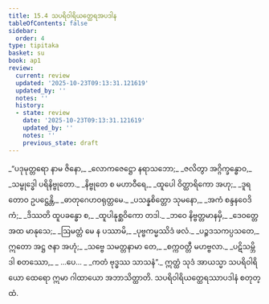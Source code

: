 ```yaml
---
title: 15.4 သပရိဝါရိယတ္ထေရအပဒါန
tableOfContents: false
sidebar:
  order: 4
type: tipitaka
basket: su
book: ap1
review:
  current: review
  updated: '2025-10-23T09:13:31.121619'
  updated_by: ''
  notes: ''
  history:
  - state: review
    date: '2025-10-23T09:13:31.121619'
    updated_by: ''
    notes: ''
    previous_state: draft
---
```



<ReviewStatus review={frontmatter.review} showDetails={true} />

<HypothesisAnnotation frontmatter={frontmatter} />

<DynamicBreadcrumb />

<Division number="15" book="ap1" e="ch" v="20" p="189">

<Paragraph number="2298" type="verses" book="ap1">
_“ပဒုမုတ္တရော နာမ ဇိနော,_  
_လောကဇေဋ္ဌော နရာသဘော;_  
_ဇလိတွာ အဂ္ဂိက္ခန္ဓောဝ,_  
_သမ္ဗုဒ္ဓေါ ပရိနိဗ္ဗုတော._  

</Paragraph>

</Division>
<Division number="16" book="ap1" e="ch" v="20" p="189">

<Paragraph number="2299" type="verses" book="ap1">
_နိဗ္ဗုတေ စ မဟာဝီရေ,_  
_ထူပေါ ဝိတ္ထာရိကော အဟု;_  
_ဒူရတောဝ ဥပဋ္ဌေန္တိ,_  
_ဓာတုဂေဟဝရုတ္တမေ._  

</Paragraph>

</Division>
<Division number="17" book="ap1" e="ch" v="20" p="189">

<Paragraph number="2300" type="verses" book="ap1">
_ပသန္နစိတ္တော သုမနော,_  
_အကံ စန္ဒနဝေဒိကံ;_  
_ဒိဿတိ ထူပခန္ဓော စ,_  
_ထူပါနုစ္ဆဝိကော တဒါ._  

</Paragraph>

</Division>
<Division number="18" book="ap1" e="ch" v="20" p="190">

<Paragraph number="2301" type="verses" book="ap1">
_ဘဝေ နိဗ္ဗတ္တမာနမှိ,_  
_ဒေဝတ္တေ အထ မာနုသေ;_  
_ဩမတ္တံ မေ န ပဿာမိ,_  
_ပုဗ္ဗကမ္မဿိဒံ ဖလံ._  

</Paragraph>

</Division>
<Division number="19" book="ap1" e="ch" v="20" p="190">

<Paragraph number="2302" type="verses" book="ap1">
_ပဉ္စဒသကပ္ပသတေ,_  
ဣတော အဋ္ဌ ဇနာ အဟုံ;_  
_သဗ္ဗေ သမတ္တနာမာ တေ,_  
_စက္ကဝတ္တီ မဟဗ္ဗလာ._  

</Paragraph>

</Division>
<Division number="20" book="ap1" e="ch" v="20" p="190">

<Paragraph number="2303" type="verses" book="ap1">
_ပဋိသမ္ဘိဒါ စတဿော,_  
_ …ပေ… _  
_ကတံ ဗုဒ္ဓဿ သာသနံ”._  

</Paragraph>

<Paragraph number="2304" book="ap1">
ဣတ္ထံ သုဒံ အာယသ္မာ သပရိဝါရိယော ထေရော ဣမာ ဂါထာယော အဘာသိတ္ထာတိ.

</Paragraph>
</Division>

<Paragraph number="2305" type="center" book="ap1">
သပရိဝါရိယတ္ထေရဿာပဒါနံ စတုတ္ထံ.
</Paragraph>